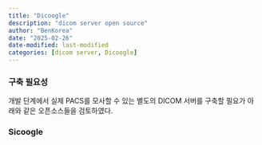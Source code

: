 ```yaml
---
title: "Dicoogle"
description: "dicom server open source"
author: "BenKorea"
date: "2025-02-26"
date-modified: last-modified
categories: [dicom server, Dicoogle]
---
```



### 구축 필요성

개발 단계에서 실제 PACS를 모사할 수 있는 별도의 DICOM 서버를 구축할 필요가 아래와 같은 오픈소스들을 검토하였다.

### Sicoogle











